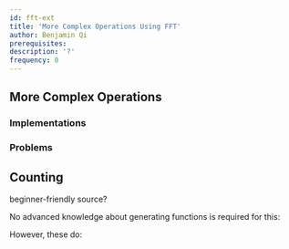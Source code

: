 ---
id: fft-ext
title: 'More Complex Operations Using FFT'
author: Benjamin Qi
prerequisites:
description: '?'
frequency: 0
---

## More Complex Operations

<Resources>
	<Resource
		source="cp-algo"
		title="Operations on Polynomials & Series"
		url="algebra/polynomial.html"
	/>
</Resources>

### Implementations

<Resources>
	<Resource
		source="Benq"
		title="Polys"
		url="https://github.com/bqi343/USACO/tree/master/Implementations/content/numerical/Polynomials"
	/>
</Resources>

### Problems

<Problems problems="ys" />

## Counting

<IncompleteSection>

beginner-friendly source?

</IncompleteSection>

No advanced knowledge about generating functions is required for this:

<Problems problems="general" />

However, these do:

<Resources>
	<Resource
		source="CF"
		title="zscoder - GenFunc Pt 1"
		url="https://codeforces.com/blog/entry/77468"
	/>
	<Resource
		source="CF"
		title="zscoder - GenFunc Pt 2"
		url="https://codeforces.com/blog/entry/77551"
	/>
</Resources>
